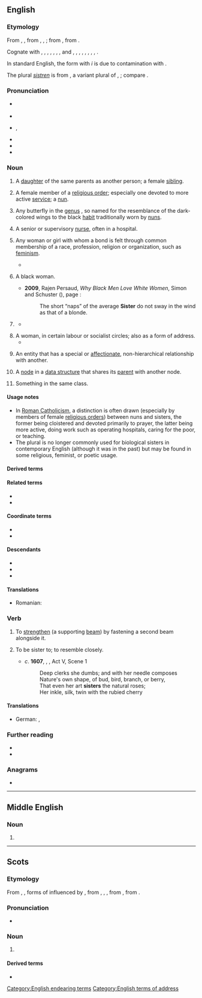{{also|Sister}}
==English==

===Etymology===
From {{inh|en|enm|sister}}, {{m|enm|suster}}, from {{inh|en|ang|swustor}}, {{m|ang|sweoster}}, {{m|ang|sweostor||sister, nun}}; from {{inh|en|gem-pro|*swestēr||sister}}, from {{inh|en|ine-pro|*swésōr||sister}}.

Cognate with {{cog|sco|sister}}, {{m|sco|syster||sister}}, {{cog|fy|sus}}, {{m|fy|suster||sister}}, {{cog|nl|zuster||sister}}, {{cog|de|Schwester||sister}}, {{cog|nb|søster||sister}}, {{cog|nn|-}} and {{cog|sv|syster||sister}}, {{cog|is|systir||sister}}, {{cog|got|𐍃𐍅𐌹𐍃𐍄𐌰𐍂||sister}}, {{cog|la|soror||sister}}, {{cog|ru|сестра́||sister}}, {{cog|lt|sesuo||sister}}, {{cog|sq|vajzë||girl, maiden}}, {{cog|sa|स्वसृ||sister|tr=svásṛ}}, {{cog|fa|خواهر||sister|tr=xâhar}}.

In standard English, the form with ''i'' is due to contamination with {{cog|non|systir||sister}}.

<!--Moved from [[sistren]].-->The plural ''[[sistren]]'' is from {{inh|en|enm|sistren}}, a variant plural of {{m|enm|sister}}, {{m|enm|suster|t=sister}}; compare {{m|en|brethren}}.

===Pronunciation===
* {{a|RP}} {{IPA|en|/ˈsɪs.tə/}}
* {{audio|en|En-uk-sister.ogg|Audio (UK)}}
* {{a|GA}} {{enPR|sĭs'tər}}, {{IPA|en|/ˈsɪs.tɚ/}}
* {{audio|en|en-us-sister.ogg|Audio (US)}}
* {{rhymes|en|ɪstə(r)}}
* {{hyphenation|en|sis|ter}}

===Noun===
{{en-noun|s|sistren|pl2qual=archaic in most senses}}

# A [[daughter]] of the same parents as another person; a female [[sibling]].
#: {{syn|en|sis|q1=slang}}
#: {{ant|en|brother}}
#: {{hyper|en|sibling}}
#: {{ux|en|My '''sister''' is always driving me crazy.}}
# A female member of a [[religious order]]; especially one devoted to more active [[service]]; {{lb|en|informally}} a [[nun]].
#: {{syn|en|nun|sistren}}
#: {{cot|en|brother|friar|frater}}
#: {{ux|en|Michelle left behind her bank job and became a '''sister''' at the local convent.}}
# Any butterfly in the [[genus]] {{taxlink|Adelpha|genus}}, so named for the resemblance of the dark-colored wings to the black [[habit]] traditionally worn by [[nun]]s.
# {{lb|en|British}} A senior or supervisory [[nurse]], often in a hospital.
#: {{syn|en|charge nurse}}
# Any woman or girl with whom a bond is felt through common membership of a race, profession, religion or organization, such as [[feminism]].
#: {{ux|en|Connie was very close to her friend Judy and considered her to be her '''sister'''.}}
#* {{quote-song|en|year=1985|artist={{w|Eurythmics}} and {{w|Aretha Franklin}}|album=Who’s Zoomin' Who?|title=Sisters Are Doin’ It for Themselves|passage='''Sisters''' are doing it for themselves / Standing on their own two feet}}
# {{lb|en|slang|sometimes|capitalized}} A black woman.
#* '''2009''', Rajen Persaud, ''Why Black Men Love White Women'', Simon and Schuster ({{ISBN|9781416595427}}), page {{gbooks|vxpSZbw6IwkC|171}}:
#*: The short “naps” of the average '''Sister''' do not sway in the wind as that of a blonde.
# {{lb|en|informal}} {{n-g|A form of address to a woman.}}
#: {{syn|en|darling|dear|love|lady|q4=US|miss|pet|q6=northern UK}}
#* {{quote-book|1=en|year=1932|year_published=1965|author=Delos W. Lovelace|authorlink=Delos W. Lovelace|title=[[w:King Kong (1933 film)|King Kong]]|page=13|passage="Listen, '''sister'''. I've got a job for you."}}
#: {{ux|en|What’s up, '''sister'''?}}
# A woman, in certain labour or socialist circles; also as a form of address.
#* {{ux|en|Thank you, '''sister'''. I would like to thank the '''sister''' who just spoke.}}
# {{lb|en|attributively}} An entity that has a special or [[affectionate]], non-hierarchical relationship with another.
#: {{syn|en|affiliate|affiliated}}
#: {{ux|en|'''sister''' publication}}
#: {{ux|en|'''sister''' city}}
#: {{ux|en|'''sister''' projects}}
# {{lb|en|comptheory}} A [[node]] in a [[data structure]] that shares its [[parent]] with another node.
# {{lb|en|usually|attributively}} Something in the same class.
#: {{ux|en|'''sister''' ships}}
#: {{ux|en|'''sister''' facility}}

====Usage notes====
* In [[Roman Catholicism]], a distinction is often drawn (especially by members of female [[religious order]]s) between nuns and sisters, the former being cloistered and devoted primarily to prayer, the latter being more active, doing work such as operating hospitals, caring for the poor, or teaching.
* The plural {{m|en|sistren}} is no longer commonly used for biological sisters in contemporary English (although it was in the past) but may be found in some religious, feminist, or poetic usage.

====Derived terms====
{{col3|en
|big sister
|half-sister
|kid sister
|little sister
|Seven Sisters
|sis
|sissy
|sister city
|sister from another mister
|sisterhood
|sister-in-law
|sisterly
|sister ship
|stepsister
|weak sister
}}

====Related terms====
* {{l|en|sororal}}
* {{l|en|sistren}}

====Coordinate terms====
* {{l|en|brother}}
* {{l|en|brethren}}

====Descendants====
* {{desc|bor=1|afb|سِسْتَر|tr=sistər|t=female nurse}}
* {{desc|bor=1|ja|シスター|tr=shisutā}}
* {{desc|bor=1|ko|시스터}}

====Translations====
{{trans-top|woman or girl having the same parents}}
{{multitrans|data=
* Abkhaz: {{tt|ab|аеҳәшьа|sc=Cyrl}}
* Adyghe: {{tt|ady|шыпхъу}}
* Afrikaans: {{tt+|af|suster}}
* Ainu: {{qualifier|elder}} {{tt|ain|サポ|tr=sapo}}
* Akkadian: {{tt|akk|𒊩𒌆|tr=aḫātu|sc=Xsux}}
* Albanian: {{tt+|sq|motër|f}}
* Amharic: {{tt+|am|እህት|sc=Ethi}}, {{tt|am|እኅት|sc=Ethi}}
* Arabic: {{tt+|ar|أُخْت|f}}, {{tt|ar|شَقِيقَة|f}}
*: Egyptian Arabic: {{tt|arz|أخت|f|tr=ʾoḵt|sc=Arab}}
*: Gulf Arabic: {{tt|afb|اِخْت|f|tr=iḵt}}
*: Hijazi Arabic: {{tt|acw|أخت|f|tr=ʾuḵt|sc=Arab}}
*: North Levantine Arabic: {{t|apc|إخت|m|tr=ʔiḵt}}
*: South Levantine Arabic: {{t|ajp|أخت|m|tr=ʔuḵt}}
* Aramaic:
*: Classical Syriac: {{tt|syc|ܚܬܐ|f|tr=ḥāṯā}}
* Archi: {{tt|aqc|дошдур|tr=došdur|sc=Cyrl}}
* Armenian: {{tt+|hy|քույր}}
*: Old Armenian: {{tt|xcl|քոյր}}
* Aromanian: {{tt|rup|sorã}}
* Ashkun: {{tt|ask|sos}}
* Assamese: {{tt|as|বা}} {{q|elder}}, {{tt|as|বাই}} {{q|elder}}, {{tt|as|বাইদেউ}} {{q|elder, polite}}, {{tt|as|ভনী}} {{q|younger}}, {{tt|as|ভণ্টী}} {{q|younger, polite}}, {{tt|as|বাই-ভনী}}
* Asturian: {{tt+|ast|hermana|f}}
* Avar: {{t|av|яц}}
* Avestan: {{tt|ae|𐬓𐬀𐬢𐬵𐬀𐬭}}
* Aymara: {{tt+|ay|kullaka}}
* Azerbaijani: {{tt+|az|bacı}}
* Baluchi: {{tt|bal|گہار|tr=guhár}}, {{tt|bal|گوہار|tr=gohár}}, {{tt|bal|وارک|tr=wárk}}
* Bashkir: {{tt|ba|апай|sc=Cyrl}}, {{tt|ba|һеңле|sc=Cyrl}}, {{tt|ba|ҡәрендәш|sc=Cyrl}}
* Basque: {{tt+|eu|arreba}} {{qualifier|of a male}}, {{tt+|eu|ahizpa}} {{qualifier|of a female}}
* Belarusian: {{tt|be|сястра́|f}}
* Bengali: {{tt|bn|বোন|sc=Beng}}, {{t|bn|আপা}}, {{t|bn|বুবু}}
* Breton: {{tt+|br|c'hoar|f}}
* Bulgarian: {{tt+|bg|сестра́|f}}
* Burmese: {{tt+|my|အမ|sc=Mymr}} {{gloss|elder}}; {{tt+|my|ညီမ|sc=Mymr}} {{gloss|younger}}
* Buryat: {{tt|bua|эгэшэ}}, {{tt|bua|дүү басаган}}
* Catalan: {{tt+|ca|germana|f}}
* Chechen: {{tt|ce|йиша}}
* Cherokee: {{q|opposite sex of speaker}} {{t|chr|ᎤᏙ}}, {{q|same sex of speaker}} {{tt|chr|ᎤᎸᎢ|sc=Cher}}
* Chichewa: {{t|ny|mchemwali}}
* Chinese:
*: Cantonese: {{tt|yue|姐姐|tr=ze2-4 ze2-1}} {{qualifier|elder}}, {{tt|yue|家姐|tr=gaa1 ze2-1}} {{qualifier|elder}}, {{tt|yue|妹妹|tr=mui6-4 mui6-2}} {{qualifier|younger}}, {{tt|yue|姊妹|tr=zi2 mui6}} {{qualifier|sisters}}
*: Mandarin: {{tt+|cmn|姐姐|tr=jiějie}} {{qualifier|elder}}, {{tt+|cmn|妹妹|tr=mèimei}} {{qualifier|younger}}, {{tt+|cmn|姐妹|tr=jiěmèi}} {{qualifier|female siblings}}, {{tt+|cmn|嬃}}, {{tt+|cmn|媭|tr=xū}} {{qualifier|elder, used in ancient [[w:Chu (state)|Chu]]}}, {{tt+|cmn|姊妹|tr=zǐmèi}} {{qualifier|sisters}}
*: Min Nan: {{qualifier|elder}} {{tt|nan|大姊|tr=tōa-chí}}, {{qualifier|younger sister}} {{tt+|nan|小妹|tr=sió-mōe}}, {{qualifier|sisters}} {{tt+|nan|姊妹|tr=chí-mōe}}, {{tt+|nan|阿姊|tr=a-chí}} {{qualifier|elder}}
*: Teochew: {{tt+|nan|姊妹|tr=zê2 muê7}}
* Chinook Jargon: {{tt|chn|ats}}, {{tt|chn|kahpo}}
* Chukchi: {{tt|ckt|чакыгэт|tr=čakygėt}}
* Chuvash: {{tt|cv|йӑмӑк|sc=Cyrl}} {{qualifier|elder}}, {{tt|cv|аппа|sc=Cyrl}} {{qualifier|younger}}
* Comanche: {{tt|com|patsi}}, {{tt|com|nami}}
* Coptic: {{tt|cop|ⲥⲱⲛⲉ}}
* Cornish: {{tt|kw|hwoer}}
* Crimean Tatar: {{tt|crh|apte}}, {{tt|crh|tata}}, {{tt|crh|abla}}
* Czech: {{tt+|cs|sestra|f}}
* Dalmatian: {{tt|dlm|saur|f}}, {{tt|dlm|seraur|f}}
* Danish: {{tt+|da|søster|c}}
* Dhivehi: {{tt|dv|ދައްތަ|sc=Thaa}}, {{tt|dv|ކޮއްކޮ|sc=Thaa}}
* Dutch: {{tt+|nl|zus|f}}, {{tt+|nl|zuster|f}}
* Eastern Cham: {{t-needed|cjm}}
* Eastern Mari: {{tt|chm|ака}}, {{tt|chm|шӱжар}}
* Egyptian: {{t-egy|snt|f|h=sn-n:t-B1}}
* Elfdalian: {{tt|ovd|syster|f}}
* Erzya: {{tt|myv|патя}}, {{tt|myv|сазор}}
* Esperanto: {{tt+|eo|fratino}}
* Estonian: {{tt+|et|õde}}, {{tt+|et|sõsar}}
* Evenki: {{tt|evn|экин}}
* Ewe: {{tt|ee|nɔvinyɔnu}}, {{tt|ee|daa}} {{qualifier|elder}}, {{tt|ee|tsɛ}} {{qualifier|younger}}
* Faroese: {{tt+|fo|systir|f}}
* Finnish: {{tt+|fi|sisko}}, {{tt+|fi|sisar}}
* French: {{tt+|fr|sœur|f}}
* Friulian: {{tt|fur|sûr|f}}
* Galician: {{tt|gl|irmá|f}}
* Georgian: {{tt+|ka|და}}
* German: {{tt+|de|Schwester|f}}
*: Alemannic German: {{tt|gsw|Schwöschter|f}}
* Gothic: {{tt|got|𐍃𐍅𐌹𐍃𐍄𐌰𐍂|f}}
* Greek: {{tt+|el|αδελφή|f}}, {{tt+|el|αδερφή|f}}
*: Ancient: {{tt|grc|ἀδελφή|f}}, {{q|Poetic}} {{tt|grc|κάσις|f}}
* Greenlandic: {{tt|kl|nuka}}, {{tt|kl|angaju}}, {{tt|kl|aleqa}}, {{tt|kl|naja}}
* Guaraní: {{tt|gn|eindy}} {{qualifier|of a male}}; {{tt|gn|ykéra}}, {{tt|gn|yke}} {{qualifier|elder sister of a female}}; {{tt|gn|kypy'y}} {{qualifier|younger sister of a female}}
* Gujarati: {{tt|gu|બેન}}
* Hausa: {{tt|ha|ya}}
* Hawaiian: {{tt|haw|kaikuaʻana}} {{qualifier|older sibling of same sex}}, {{tt|haw|kaikaina}} {{qualifier|younger sibling of same sex}}, {{tt|haw|kaikuahine}} {{qualifier|sister of a male}}
* Hebrew: {{tt+|he|אָחוֹת|f|tr=akhót}}
* Hindi: {{tt+|hi|बहन|f}}, {{tt+|hi|बहिन|f}}
* Hungarian: {{tt+|hu|nővér}} {{qualifier|elder}}, {{tt+|hu|húg}} {{qualifier|younger}}
* Icelandic: {{tt+|is|systir|m}}
* Ido: {{tt+|io|fratino}}
* Ilocano: {{t|ilo|kabsat a babai}}, {{t|ilo|manang}} {{qualifier|elder sister}}, {{t|ilo|ading a babai}} {{qualifier|younger sister}}
* Indonesian: {{tt+|id|saudari|f}}, {{tt|id|kakak perempuan|f}} {{qualifier|elder}}, {{tt|id|adik perempuan|f}} {{qualifier|younger}}
*: Javanese: {{tt|jv|mbak|f}} {{qualifier|elder}}, {{tt|jv|nduk|f}} {{qualifier|younger}}
*: Sundanese: {{tt|su|tétéh}} {{qualifier|elder}}, {{tt|su|raka|f}} {{qualifier|elder}}, {{tt|su|rayi}} {{qualifier|younger}}, {{tt|su|dédé|f}} {{qualifier|younger}}
* Ingrian: {{tt|izh|siar}}
* Ingush: {{tt|inh|йиша}}
* Interlingua: {{tt+|ia|soror}}
* Inupiaq: {{tt|ik|aakauraġa}}
* Iranun: {{t-needed|ill}}
* Irish: {{tt|ga|deirfiúr|f}}
*: Old Irish: {{tt|sga|siur|f}}
* Italian: {{tt+|it|sorella|f}}
* Japanese: {{tt+|ja|姉妹|tr=しまい, shimai}} {{qualifier|female siblings}}; {{tt+|ja|あね|alt=姉|tr=あね, ane}}, {{tt+|ja|お姉さん|tr=おねえさん, onēsan}} {{qualifier|elder}}; {{tt+|ja|いもうと|tr=いもうと, imōto|alt=妹}} {{qualifier|younger}}, {{tt|ja|シスター|tr=shisutā}} {{qualifier|colloquial, ironic or humorous}}
* Kabuverdianu: {{t|kea|armun}}, {{t|kea|irmon}}
* Kalmyk: {{tt|xal|эгч}}
* Kamkata-viri: {{tt|bsh|sus}}
* Kannada: {{tt+|kn|ಅಕ್ಕ|sc=Knda}} {{qualifier|elder sister}}, {{tt+|kn|ತಂಗಿ|sc=Knda}} {{qualifier|younger sister}}
* Karachay-Balkar: {{tt|krc|эгеч}}
* Karelian: {{tt|krl|sizär}}, {{tt|krl|čikko}}
* Kashmiri: {{tt+|ks|بیٚنہِ}}
* Kashubian: {{tt|csb|sostra|f}}
* Kazakh: {{qualifier|elder}} {{tt+|kk|апа|sc=Cyrl}}, {{tt|kk|әпеке}}, {{qualifier|colloquial}} {{tt|kk|әпке}}, {{qualifier|younger}} {{tt|kk|сіңлі|sc=Cyrl}}, {{tt|kk|қарындас}}
* Khmer: {{qualifier|elder}} {{tt|km|បងស្រី}}, {{qualifier|younger}} {{tt|km|ប្អូនស្រី}}, {{tt+|km|ភគិនី}}
* Kikai: {{tt|kzg|しだ|tr=shida}} {{qualifier|older}}
* Komi-Permyak: {{tt|koi|чой}}
* Korean: {{tt+|ko|자매}}, {{qualifier|elder, of a male}} {{tt+|ko|누나}}, {{qualifier|elder, of a female}} {{tt+|ko|언니}}, {{qualifier|younger}} {{tt+|ko|여동생}}, {{qualifier|younger sibling, both genders}} {{tt+|ko|동생}}, {{tt|ko|시스터}} {{qualifier|colloquial, ironic or humorous}}, {{tt+|ko|누이}}
* Kumyk: {{tt|kum|къызкъардаш}}, {{tt|kum|иза}} {{qualifier|dialectal}}
* Kunigami: {{tt|xug|しじゃー|tr=shijā}} {{qualifier|older}}
* Kurdish:
*: Central Kurdish: {{tt+|ckb|خوشک}}
*: Laki: {{tt+|lki|خوە}}
*: Northern Kurdish: {{tt+|kmr|xuşk|f}}, {{tt+|kmr|xwişk|f}}, {{tt+|kmr|xweh|f}}
*: Southern Kurdish: {{tt|sdh|خوەیشک}}
* Kyrgyz: {{qualifier|elder}} {{tt+|ky|эже|sc=Cyrl}}, {{qualifier|younger}} {{tt+|ky|карындаш|sc=Cyrl}}
* Lao: {{qualifier|elder}} {{tt|lo|ເອື້ອຍ}}, {{qualifier|younger}} {{tt|lo|ນ້ອງສາວ}}
* Latgalian: {{tt|ltg|muosa}}
* Latin: {{tt+|la|soror|f}}
* Latvian: {{tt+|lv|māsa|f}}
* Laz: {{tt|lzz|და}}
* Lithuanian: {{tt+|lt|sesuo}}
* Livonian: {{t|liv|sõzār }}
* Low German: {{tt+|nds|Süster|f}}, {{tt+|nds|Swester|f}}
* Luxembourgish: {{tt+|lb|Schwëster|f}}
* Macedonian: {{tt+|mk|се́стра|f}}
* Maguindanao: {{t-needed|mdh}}
* Malagasy: {{tt+|mg|anabavy}}
* Malay: {{qualifier|older}} {{tt+|ms|kakak}}, {{qualifier|younger}} {{tt|ms|adik perempuan}}
* Malayalam: {{tt+|ml|സഹോദരി|sc=Mlym}}, {{qualifier|elder}} {{tt+|ml|ചേച്ചി|sc=Mlym}}
{{trans-mid}}
* Maltese: {{tt+|mt|oħt|f}}
* Manchu: {{tt|mnc|ᡝᠶᡠᠨ}} {{q|elder}}, {{tt|mnc|ᠨᠣᠨ}} {{q|younger}}
* Mansaka: {{t|msk|manang}}
* Maore Comorian: {{tt|swb|mwananya|c1|c2}}, {{tt|swb|mwananya mutru-mama|c1|c2}}
* Maori: {{tt|mi|tuahine}} {{qualifier|of a male}}, {{tt|mi|tuakana}} {{qualifier|elder, of a female}}, {{tt|mi|teina}} {{qualifier|younger, of a female}}
* Maranao: {{t|mrw|renang}}
* Marathi: {{tt+|mr|बहीण|f|sc=Deva}} {{q|any age}}
* Middle English: {{tt|enm|suster}}
* Minangkabau: {{qualifier|elder}} {{tt|min|uni}}, {{tt+|min|akak}}, {{tt+|min|kakak}}, {{qualifier|younger}} {{tt|min|adiak padusi}}
* Mingrelian: {{tt|xmf|და}}
* Mirandese: {{tt|mwl|armana}}
* Miyako: {{qualifier|older}} {{tt|mvi|すざ|tr=suza}}
* Moksha: {{tt|mdf|сазор}}, {{tt|mdf|ака}}
* Mon: {{t-needed|mnw}}
* Mongolian: {{qualifier|elder}} {{tt+|mn|эгч|sc=Cyrl}}, {{tt|mn|охин дүү}} {{qualifier|younger}}
* Mwali Comorian: {{tt|wlc|mwananya|c1|c2}}
* Mòcheno: {{tt|mhn|schbester|f}}
* Nahuatl: {{tt|nah|cihuācnīuhtli}}, {{tt|nah|siuakniutli}}
* Nama: {{tt|naq|ǃgasas}}
* Navajo: {{tt|nv|adeezhí}}, {{tt|nv|hádí}}
* Neapolitan: {{tt|nap|sora|f}}
* Nepali: {{tt+|ne|दिदी|f|sc=Deva}}, {{tt+|ne|बहिनी|f|sc=Deva}}
* Ngazidja Comorian: {{tt|zdj|mwananya|c1|c2}}
* Nivkh: {{tt|niv|нанак|sc=Cyrl}}, {{tt|niv|нанака|sc=Cyrl}}
* Norman: {{tt|nrf|soeu|f}}
* North Frisian: {{qualifier|Mooring}} {{tt|frr|söster|f}}; {{qualifier|Föhr-Amrum}} {{tt|frr|saster|f}}
* Northern Amami-Oshima: {{tt|ryn|せざ|tr=seza}} {{qualifier|older}}
* Northern Sami: {{tt|se|oabbá}}
* Norwegian: {{tt+|no|søster|c}}, {{tt|no|storesøster}} {{qualifier|elder}}, {{tt|no|lillesøster}} {{qualifier|younger}}
* Occitan: {{tt+|oc|sòrre|f}}
* Ojibwe: {{tt|oj|nishiime}} {{qualifier|my younger sister}}, {{tt|oj|nimisenh}} {{qualifier|my older sister}}
* Old Church Slavonic:
*: Cyrillic: {{tt|cu|сестра|f}}
*: Glagolitic: {{tt|cu|ⱄⰵⱄⱅⱃⰰ|f}}
* Old Danish: {{tt|gmq-oda|systær}}
* Old East Slavic: {{tt|orv|сестра|f}}
* Old English: {{tt|ang|sweoster|f}}, {{tt|ang|sweostor|f}}
* Old Frisian: {{tt|ofs|swester|f}}
* Old Prussian: {{tt|prg|swestro|f}}
* Okinawan: {{tt|ryu|しーじゃ|tr=shīja}} {{qualifier|older}}, {{tt|ryu|をぅない|tr=wunai}} {{qualifier|of a male}}
* Oki-No-Erabu: {{tt|okn|しだ|tr=shida}} {{qualifier|older}}
* Oriya: {{tt+|or|ଭଉଣୀ}}
* Oromo: {{t+|om|obboleettii}}
* Ossetian:
*: Digor: {{tt|os|хуӕрӕ|sc=Cyrl}}
*: Iron: {{tt|os|хо|sc=Cyrl}}
* Pali: {{tt|pi|bhaginī|f}}
* Pashto: {{tt+|ps|خور|f|tr=xor}}
* Pennsylvania German: {{t|pdc|Schweschder|f}}
* Persian: {{tt+|fa|خواهر|tr=xâhar}}, {{tt+|fa|همشیره|tr=hamšire}}, {{tt+|fa|اخت|tr=oxt}}
* Phoenician: {{tt|phn|𐤀𐤇𐤕}}
* Plautdietsch: {{tt|pdt|Sesta|f}}
* Polabian: {{tt|pox|sestră|f}}
* Polish: {{tt+|pl|siostra|f}}
* Portuguese: {{tt+|pt|irmã|f}}
* Prasuni: {{tt|prn|sūsu}}
* Proto-Norse: {{tt|gmq-pro|ᛊᚹᛖᛊᛏᚨᚱ|f}}
* Punjabi: {{tt|pa|ਭੈਣ|sc=Guru}}
* Quechua: {{tt|qu|ñaña}}, {{tt|qu|pani}}
* Rajasthani: {{t-needed|raj}}
* Rohingya: {{t-needed|rhg}}
* Romani: {{tt|rom|phen|f}}
* Romanian: {{tt+|ro|soră|f}}, {{tt+|ro|surori|f-p}}
* Romansch: {{tt|rm|sora|f}}, {{tt|rm|sour}}
* Russian: {{tt+|ru|сестра́|f}}, {{tt+|ru|сестри́ца|f}} {{qualifier|colloquial}}, {{tt+|ru|сестри́чка|f}} {{qualifier|colloquial, little sis}}
* Rusyn: {{tt|rue|сестра́|f}}
* Sanskrit: {{tt+|sa|स्वसृ|tr=svásṛ|f}}, {{tt+|sa|भगिनी|f}}
* Saraiki: {{t|skr|بَھیْݨ|f|tr=bhaiṇ}}
* Sardinian: {{tt|sc|sorre}}, {{tt|sc|sorri}}
* Scots: {{tt|sco|sister}}
* Scottish Gaelic: {{tt+|gd|piuthar|f}}
* Serbo-Croatian:
*: Cyrillic: {{tt|sh|сестра|f|sc=Cyrl}}
*: Roman: {{tt+|sh|sestra|f}}
* Sicilian: {{tt+|scn|soru|f}}
* Sikkimese: {{t-needed|sip}}
* Silesian: {{tt|szl|šwestera|f}}
* Sindhi: {{tt+|sd|ڀيڻ|tr=bhēṇa|alt=ڀيڻَ|sc=sd-Arab}}, {{tt|sd|ديدي|tr=dīdī|alt=ديِديِ|sc=sd-Arab}}
* Sinhalese: {{qualifier|elder}} {{tt|si|අක්‍කා}}, {{qualifier|younger}} {{tt|si|නංගි}}
* Slovak: {{tt+|sk|sestra|f}}
* Slovene: {{tt+|sl|sestra|f}}
* Somali: {{tt|so|walaal}}, {{tt|so|huunno}}
* Sorbian:
*: Lower Sorbian: {{tt|dsb|sotša|f}}
*: Upper Sorbian: {{tt|hsb|sotra|f}}
* Southern Amami-Oshima: {{tt|ams|すぃだ|tr=sïda}} {{qualifier|older}}
* Spanish: {{tt+|es|hermana|f}}
* Swahili: {{tt+|sw|dada}}, {{tt|sw|umbu|c5|c6}}
* Swedish: {{tt+|sv|syster|c}}
* Tabasaran: {{t|tab|чи}}
* Tagalog: {{t|tl|kapatid na babae}} {{qualifier|sister}}, {{t+|tl|ate}} {{qualifier|elder sister}}, {{t+|tl|nene}} {{qualifier|younger sister}}, {{t|tl|ditse}} {{qualifier|second eldest sister}}, {{t|tl|sanse}} {{qualifier|third eldest sister}}, {{t|tl|sitse}} {{qualifier|fourth eldest sister}}
* Tajik: {{tt+|tg|хоҳар|sc=Cyrl}}, {{tt|tg|ҳамшира}}, {{tt|tg|ухт}}
* Tamil: {{tt+|ta|அக்கா}} {{qualifier|elder}}, {{tt+|ta|தங்கை}} (younger), {{tt+|ta|சகோதரி}}
* Taos: {{tt|twf|p’àyu’úna}} {{qualifier|younger}}, {{tt|twf|tùtúna}} {{qualifier|elder}}
* Tatar: {{qualifier|elder}} {{tt+|tt|апа|sc=Cyrl}}, {{qualifier|younger}} {{tt+|tt|сеңел|sc=Cyrl}}, {{tt|tt|кыз кардәш|sc=Cyrl}}
* Tausug: {{t-needed|tsg}}
* Telugu: {{tt+|te|సోదరి}}, {{tt+|te|అక్క}}, {{tt+|te|అక్కయ్య}} {{qualifier|elder}}, {{tt+|te|చెల్లి}}, {{tt+|te|చెల్లెలు}} {{qualifier|younger}}
* Tetum: {{t|tet|feton}}
* Thai: {{qualifier|elder}} {{tt|th|พี่สาว}}, {{qualifier|younger}} {{tt+|th|น้องสาว}}
* Tibetan: {{tt|bo|ཨ་ཅག}}, {{tt|bo|ནུ་མོ}}
* Tigrinya: {{tt|ti|ሓብቲ}}
* Toba Batak: {{t|bbc|iboto}}
* Tocharian A: {{tt|xto|ṣar}}
* Tocharian B: {{tt|txb|ṣer}}
* Toku-No-Shima: {{tt|tkn|すぃーだ|tr=sï̄da}} {{qualifier|older}}
* Tupinambá: {{tt|tpn|endyra}} {{qualifier|of a male}}; {{tt|tpn|ykera}} {{qualifier|older sister of a female}}; {{tt|tpn|pyky'yra}} {{qualifier|younger sister of a female}}
* Turkish: {{tt+|tr|abla}} {{qualifier|elder}}, {{tt+|tr|kız kardeş}}, {{tt+|tr|bacı}}, {{tt+|tr|aba}} {{qualifier|colloquial, or humorous}}, {{tt+|tr|hemşire}} {{qualifier|archaic}}, {{tt|tr|simil}}
* Turkmen: {{tt|tk|uýa}}, {{tt|tk|ejeke}}
* Turoyo: {{tt|tru|ܚܳܬ̣ܳܐ}}
* Tuvan: {{tt|tyv|угба}}, {{tt|tyv|дуңма}}
* Udmurt: {{tt|udm|апа}}, {{tt|udm|апай}}, {{tt|udm|сузэр}}
* Ugaritic: {{tt|uga|𐎀𐎃𐎚|tr=ảḫt|sc=Ugar}}
* Ukrainian: {{tt+|uk|сестра́|f}}
* Urdu: {{tt|ur|بہن|f|tr=bahan, bahin}}
* Uyghur: {{qualifier|younger}} {{tt+|ug|سىڭىل|sc=ug-Arab}}, {{tt+|ug|ئاچا}}, {{tt|ug|ھەدە}}
* Uzbek: {{tt+|uz|opa}}, {{tt+|uz|singil}}
* Venetian: {{tt|vec|soreła|f}}, {{tt|vec|sorela}}
* Vietnamese: {{tt+|vi|chị}} or {{tt+|vi|chị gái}} {{qualifier|elder}}, {{tt+|vi|em gái}} {{qualifier|younger}}, {{tt+|vi|em}} {{qualifier|younger sibling - brother or sister}}<!-- couldn't find confirmation for this, must be South Vietnam {{tt+|vi|chế}} -->
* Vilamovian: {{tt|wym|syster}}
* Volapük: {{tt+|vo|sör}}, {{qualifier|♂♀}} {{tt+|vo|gem}}, {{qualifier|♀}} {{tt+|vo|jigem}}, {{tt|vo|jiblod}}
* Votic: {{tt|vot|sõzar}}
* Võro: {{tt|vro|sõssar'}}
* Waigali: {{tt|wbk|sos}}
* Walloon: {{tt+|wa|sour|f}}
* Welsh: {{tt+|cy|chwaer|f}}, {{tt+|cy|chwiorydd|f-p}}
* West Frisian: {{tt|fy|sus}}
* Western Cham: {{t-needed|cja}}
* Wolof: {{tt|wo|mag ju jigéen}}, {{tt|wo|rakk ju jigéen}}
* Xhosa: {{tt|xh|idade}}, {{tt|xh|usisi}}
* Yaeyama: {{tt|rys|しじゃ|tr=shija}} {{qualifier|older}}
* Yagara: {{tt|yxg|dad jeen}}
* Yagnobi: {{tt|yai|хор}}
* Yakan: {{t-needed|yka}}
* Yakut: {{tt|sah|аҕас|sc=Cyrl}}, {{tt|sah|балыс|sc=Cyrl}}
* Yiddish: {{tt|yi|שוועסטער|f}}
* Yonaguni: {{tt|yoi|すだ|tr=suda}} {{qualifier|older}}
* Yoron: {{tt|yox|しだび|tr=shidabi}} {{qualifier|older}}
* Yoruba: {{tt|yo|é̩gbo̩n obìnrin}}, {{tt|yo|àbúrò obìnrin}}
* Yámana: {{tt|yag|way-kipa}}
* Zazaki: {{tt+|zza|way}}, {{tt|zza|wayık}}
* Zhuang: {{tt|za|beix}}, {{tt|za|beixmbwk}}, {{tt|za|beixsau}} {{qualifier|older}}, {{tt|za|nuengx}}, {{tt|za|dahnuengx}} {{qualifier|younger}}
* Zulu: {{tt+|zu|udade}}, {{tt+|zu|usisi}}
{{trans-bottom}}

{{trans-top|a nun; a female member of a religious community}}
* Afrikaans: {{tt+|af|suster}}
* Armenian: {{tt+|hy|քույր}}
* Belarusian: {{tt|be|сястра́|f}}
* Breton: {{tt+|br|c'hoar|f}}, {{tt|br|seurez|f}}
* Bulgarian: {{tt+|bg|сестра́|f}}
* Catalan: {{tt+|ca|germana|f}}, {{tt+|ca|sor|f}} {{qualifier|title}}
* Czech: {{tt+|cs|sestra|f}}
* Danish: {{tt+|da|nonne|c}}, {{tt+|da|søster}}
* Dutch: {{tt+|nl|zus|f}}, {{tt+|nl|zuster|f}}, {{tt|nl|kloosterzuster}}, {{tt+|nl|non}}
* Esperanto: {{tt+|eo|fratino}}, {{tt|eo|fratulino}}
* Estonian: {{tt+|et|õde}}
* Faroese: {{tt|fo|nunna|f}}, {{tt+|fo|systir|f}}
* Finnish: {{tt+|fi|sisar}}
* French: {{tt+|fr|sœur|f}}, {{tt+|fr|nonne|f}}, {{tt+|fr|religieuse|f}}, {{tt+|fr|bonne sœur|f}}
* Galician: {{tt|gl|irmá|f}}, {{tt|gl|sor|f}} {{qualifier|title}}
* German: {{tt+|de|Schwester|f}}, {{tt+|de|Nonne|f}}
* Greek: {{tt+|el|αδελφή|f}}
* Hebrew: {{tt+|he|אָחוֹת|tr=akhót|f}}
* Hungarian: {{tt+|hu|apáca}}, {{tt+|hu|nővér}}
* Indonesian: {{tt+|id|suster|f}}, {{tt+|id|biarawati}}
* Irish: {{tt|ga|siúr|f}}
* Italian: {{tt+|it|sorella|f}}, {{tt+|it|suora|f}}
* Japanese: {{tt|ja|修道女|tr=しゅうどうじょ, shūdōjo}}, {{tt|ja|シスター|tr=shisutā}}
{{trans-mid}}
* Korean: {{tt+|ko|수녀}}
* Latvian: {{tt+|lv|māsa|f}}
* Maltese: {{tt+|mt|soru|f}}
* Middle English: {{tt|enm|suster}}
* Persian: {{tt+|fa|خواهر|tr=xâhar}}
* Polish: {{tt+|pl|siostra|f}}
* Portuguese: {{tt+|pt|irmã|f}}, {{tt+|pt|soror|f}} {{qualifier|title}}
* Romanian: {{tt+|ro|călugăriță|f}}
* Russian: {{tt+|ru|сестра́|f}}
* Serbo-Croatian:
*: Cyrillic: {{tt|sh|сестра|f}}
*: Roman: {{tt+|sh|sestra|f}}
* Slovak: {{tt+|sk|sestra|f}}
* Slovene: {{tt+|sl|sestra|f}}
* Spanish: {{tt+|es|hermana|f}}, {{tt+|es|sor|f}} {{qualifier|title}}
* Swedish: {{tt+|sv|syster|c}}
* Telugu: {{tt+|te|సహోదరి}}
* Turkish: {{tt+|tr|rahibe}}
* Ukrainian: {{tt+|uk|сестра́|f}}
* Volapük: {{qualifier|♂♀}} {{tt+|vo|kleudan}}, {{qualifier|♂}} {{tt+|vo|hikleudan}}, {{qualifier|♀}} {{tt+|vo|jikleudan}}, {{qualifier|♂♀}} {{tt+|vo|rodan}}, {{qualifier|♂}} {{tt+|vo|hirodan}}, {{qualifier|♀}} {{tt+|vo|jirodan}}, {{qualifier|teaching ♂♀}} {{tt|vo|tidakleudan}}, {{qualifier|teaching ♂}} {{tt|vo|tidahikleudan}} {{qualifier|teaching ♀}} {{tt|vo|tidajikleudan}}
* Zazaki: {{tt|zza|rahiba}}
{{trans-bottom}}

{{trans-top|senior nurse}}
* Afrikaans: {{tt+|af|suster}}
* Armenian: {{tt+|hy|բուժքույր}}
* Breton: {{tt+|br|klañvdiourez|f}}
* Bulgarian: {{tt|bg|медицинска сестра|f}}
* Catalan: {{tt+|ca|infermera|f}}
* Czech: {{tt+|cs|sestra|f}}
* Danish: {{tt|da|afdelingssygeplejerske|c}}
* Dutch: {{tt+|nl|zuster|f}}, {{tt+|nl|verpleegster}}
* Esperanto: {{tt|eo|flegistino}}
* Finnish: {{tt+|fi|sairaanhoitajatar}}
* French: {{tt+|fr|infirmière|f}}
* German: {{tt+|de|Schwester|f}}, {{tt+|de|Krankenschwester|f}}
* Greek: {{tt+|el|αδελφή|f}}
{{trans-mid}}
* Hebrew: {{tt+|he|אָחוֹת|tr=akhót|f}}
* Hungarian: {{tt+|hu|ápolónő}}, {{tt+|hu|nővér}}
* Interlingua: {{tt+|ia|infirmera}}
* Latvian: {{tt+|lv|māsa|f}}, {{tt|lv|māsiņa|f}}, {{tt|lv|medmāsa}}
* Polish: {{tt+|pl|siostra|f}}
* Portuguese: {{tt+|pt|enfermeira|f}}
* Russian: {{tt+|ru|медсестра́|f}}, {{tt+|ru|сестра́|f}}
* Slovak: {{tt+|sk|sestra|f}}, {{tt|sk|sestrička}} (''lit. little sister'')
* Slovene: (medicinska) {{tt+|sl|sestra|f}}
* Swedish: {{tt+|sv|sjuksköterska|c}}, {{tt+|sv|sjuksyster|c}}, {{tt+|sv|syster|c}}
* Turkish: {{tt+|tr|hemşire}}
* Zazaki: {{tt|zza|hemsira}}
{{trans-bottom}}

{{trans-top|any woman or girl with whom a bond is felt}}
* Afrikaans: {{tt+|af|suster}}
* Arabic: {{tt+|ar|أخت|f|tr=ʾuḵt}}
* Armenian: {{tt+|hy|քույր}}
* Catalan: {{tt+|ca|germana|f}}
* Danish: {{tt+|da|søster|c}}
* Finnish: {{tt+|fi|sisar}}
* French: {{tt+|fr|sœur|f}}
* German: {{tt+|de|Schwester|f}}
* Greek: {{tt+|el|αδελφή|f}}
{{trans-mid}}
* Hebrew: {{tt+|he|אָחוֹת|tr=akhót|f}}
* Kurdish:
*: Central Kurdish: {{tt+|ckb|خوشک}}
* Middle English: {{tt|enm|suster}}
* Russian: {{tt+|ru|сестра́|f}}
* Spanish: {{tt+|es|hermana|f}}
* Swedish: {{tt+|sv|medsyster}}
* Turkish: {{tt+|tr|bacı}}, {{tt+|tr|abla}} {{qualifier|rude due to the implication of the woman being the older party}}
* Zazaki: {{tt+|zza|way}}, {{tt|zza|vay}}, {{tt+|zza|va}}
{{trans-bottom}}

{{trans-top|black woman}}
* Bulgarian: {{tt|bg|[[чернокож]]а [[жена]]|f}}
* Catalan: {{tt+|ca|germana|f}}
* Hebrew: {{tt+|he|אָחוֹת|tr=akhót|f}}
{{trans-mid}}
* Turkish: {{tt|tr|arapbacı}} {{qualifier|offensive}}
* Zazaki: {{tt|zza|ciniya siya}}
{{trans-bottom}}

{{trans-top|form of address to a woman}}
* German: {{tt+|de|Schwester|f}}
* Kurdish:
*: Central Kurdish: {{tt|ckb|خوشکە}}
{{trans-mid}}
* Turkish: {{tt+|tr|bacı}}, {{tt+|tr|abla}} {{qualifier|rude due to the implication of the woman being the older party}}
{{trans-bottom}}

{{trans-top|attributively: of an entity that has a special relationship with another}}
* German: {{tt|de|[[Schwester]]-}}, {{tt|de|[[Partner]]-}}
* Greek: {{tt+|el|αδελφή|f}}
* Japanese: {{tt+|ja|姉妹|alt=姉妹〜|tr=shimai-}}
* Polish: {{tt|pl|siostrzany}}
{{trans-mid}}
* Spanish: {{tt+|es|hermano|m}}, {{tt+|es|hermana|f}}
* Turkish: {{tt+|tr|kardeş}}
* Zazaki: {{tt|zza|wayek}}
}}<!-- close {{multitrans}} -->
{{trans-bottom}}

{{checktrans-top}}
* Romanian: {{t+check|ro|soră|f}}
{{trans-mid}}
{{trans-bottom}}

===Verb===
{{en-verb}}

# {{lb|en|transitive|construction}} To [[strengthen]] (a supporting [[beam]]) by fastening a second beam alongside it.
#: {{ux|en|I’m trying to correct my sagging floor by '''sistering''' the joists.}}
# {{lb|en|obsolete|transitive}} To be sister to; to resemble closely.
#* ''c''. '''1607''', {{w|William Shakespeare}}, ''{{w|Pericles, Prince of Tyre}}'', Act V, Scene 1
#*: Deep clerks she dumbs; and with her needle composes
#*: Nature's own shape, of bud, bird, branch, or berry,
#*: That even her art '''sisters''' the natural roses;
#*: Her inkle, silk, twin with the rubied cherry

====Translations====
{{trans-top|strengthen by fastening a second beam alongside}}
* German: {{t|de|aufdoppeln}}, {{t+|de|verstärken}}
{{trans-mid}}
{{trans-bottom}}

{{trans-top|to resemble closely}}
{{trans-mid}}
{{trans-bottom}}

===Further reading===
* {{projectlink|wikipedia|Sister (disambiguation)}}
* {{Wikisource1911Enc Citation|sister}}

===Anagrams===
* {{anagrams|en|a=eirsst|Istres|Reists|reists|resist|resits|restis|risest}}

[[Category:English endearing terms]]
[[Category:English terms of address]]
{{C|en|Female family members|Nymphalid butterflies}}
{{cln|en|nouns with irregular plurals}}

----

==Middle English==

===Noun===
{{head|enm|noun}}

# {{alt form|enm|suster}}

----

==Scots==

===Etymology===
From {{inh|sco|enm|sister}}, {{m|enm|syster}}, forms of {{m|enm|suster}} influenced by {{cog|non|systir}}, from {{inh|sco|ang|sweostor}}, {{m|ang|swustor}}, {{m|ang|sweoster}}, from {{inh|sco|gem-pro|*swestēr}}, from {{inh|sco|ine-pro|*swésōr}}.

===Pronunciation===
* {{IPA|sco|[ˈsɪstər]}}

===Noun===
{{sco-noun|pl=sisteris}}

# {{l|en|sister}}

====Derived terms====
* {{l|sco|guid-sister}}

{{topics|sco|Family|Female}}